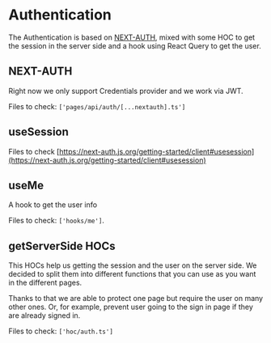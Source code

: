 
<Meta title="Docs/Authentication" />

# Authentication

The Authentication is based on [NEXT-AUTH](https://next-auth.js.org/), mixed with some HOC to get the session in the server side and a hook using React Query to get the user.

## NEXT-AUTH

Right now we only support Credentials provider and we work via JWT.

Files to check: `['pages/api/auth/[...nextauth].ts']`

## useSession

Files to check [https://next-auth.js.org/getting-started/client#usesession](https://next-auth.js.org/getting-started/client#usesession)

## useMe

A hook to get the user info

Files to check: `['hooks/me']`.

## getServerSide HOCs

This HOCs help us getting the session and the user on the server side. We decided to split them into different functions that you can use as you want in the different pages.

Thanks to that we are able to protect one page but require the user on many other ones. Or, for example, prevent user going to the sign in page if they are already signed in.

Files to check: `['hoc/auth.ts']`